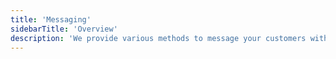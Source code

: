 ```yaml
---
title: 'Messaging'
sidebarTitle: 'Overview'
description: 'We provide various methods to message your customers with the Plain API. You can use this to reach out proactively, build an autoresponder or even to handle things like waiting list access!'
---
```


<CardGroup cols={2}>
  <Card
    title="Send emails"
    icon="paper-plane-top"
    href="/pages/graphql/messaging/send-email"
  ></Card>
  <Card
    title="Reply to emails"
    icon="paper-plane-top"
    href="/pages/graphql/messaging/reply-email"
  ></Card>
  <Card title="Reply to threads" icon="reply" href="/pages/graphql/messaging/reply-email"></Card>
</CardGroup>
